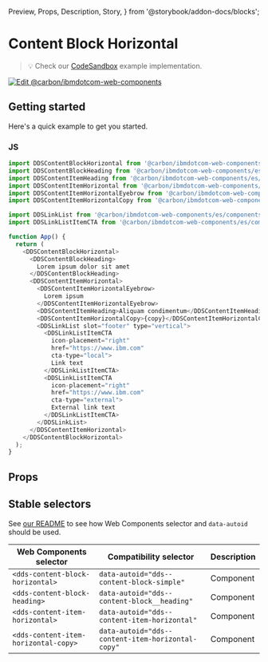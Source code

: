   Preview,
  Props,
  Description,
  Story,
} from '@storybook/addon-docs/blocks';

# Content Block Horizontal

> 💡 Check our
> [CodeSandbox](https://githubbox.com/carbon-design-system/carbon-for-ibm-dotcom/tree/v1/packages/web-components/examples/codesandbox/components-react/content-block-horizontal)
> example implementation.

[![Edit @carbon/ibmdotcom-web-components](https://codesandbox.io/static/img/play-codesandbox.svg)](https://githubbox.com/carbon-design-system/carbon-for-ibm-dotcom/tree/v1/packages/web-components/examples/codesandbox/components-react/content-block-horizontal)

## Getting started

Here's a quick example to get you started.

### JS

```javascript
import DDSContentBlockHorizontal from '@carbon/ibmdotcom-web-components/es/components-react/content-block-horizontal/content-block-horizontal';
import DDSContentBlockHeading from '@carbon/ibmdotcom-web-components/es/components-react/content-block/content-block-heading';
import DDSContentItemHeading from '@carbon/ibmdotcom-web-components/es/components-react/content-item/content-item-heading';
import DDSContentItemHorizontal from '@carbon/ibmdotcom-web-components/es/components-react/content-item-horizontal/content-item-horizontal';
import DDSContentItemHorizontalEyebrow from '@carbon/ibmdotcom-web-components/es/components-react/content-item-horizontal/content-item-horizontal-eyebrow';
import DDSContentItemHorizontalCopy from '@carbon/ibmdotcom-web-components/es/components-react/content-item-horizontal/content-item-horizontal-copy';

import DDSLinkList from '@carbon/ibmdotcom-web-components/es/components-react/link-list/link-list';
import DDSLinkListItemCTA from '@carbon/ibmdotcom-web-components/es/components-react/cta/link-list-item-cta';

function App() {
  return (
    <DDSContentBlockHorizontal>
      <DDSContentBlockHeading>
        Lorem ipsum dolor sit amet
      </DDSContentBlockHeading>
      <DDSContentItemHorizontal>
        <DDSContentItemHorizontalEyebrow>
          Lorem ipsum
        </DDSContentItemHorizontalEyebrow>
        <DDSContentItemHeading>Aliquam condimentum</DDSContentItemHeading>
        <DDSContentItemHorizontalCopy>{copy}</DDSContentItemHorizontalCopy>
        <DDSLinkList slot="footer" type="vertical">
          <DDSLinkListItemCTA
            icon-placement="right"
            href="https://www.ibm.com"
            cta-type="local">
            Link text
          </DDSLinkListItemCTA>
          <DDSLinkListItemCTA
            icon-placement="right"
            href="https://www.ibm.com"
            cta-type="external">
            External link text
          </DDSLinkListItemCTA>
        </DDSLinkList>
      </DDSContentItemHorizontal>
    </DDSContentBlockHorizontal>
  );
}
```

## Props

<Props of={PropTypesRef} />

## Stable selectors

See
[our README](https://github.com/carbon-design-system/carbon-for-ibm-dotcom/tree/main/packages/web-components#stable-selectors-for-analytics-and-integratione2e-testing-in-web-components)
to see how Web Components selector and `data-autoid` should be used.

| Web Components selector              | Compatibility selector                            | Description |
| ------------------------------------ | ------------------------------------------------- | ----------- |
| `<dds-content-block-horizontal>`     | `data-autoid="dds--content-block-simple"`         | Component   |
| `<dds-content-block-heading>`        | `data-autoid="dds--content-block__heading"`       | Component   |
| `<dds-content-item-horizontal>`      | `data-autoid="dds--content-item-horizontal"`      | Component   |
| `<dds-content-item-horizontal-copy>` | `data-autoid="dds--content-item-horizontal-copy"` | Component   |

<Description markdown={contributing} />
